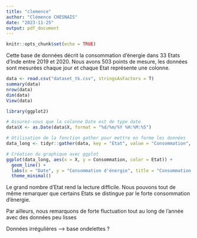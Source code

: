 ```yaml
---
title: "clemence"
author: "Clémence CHESNAIS"
date: "2023-11-25"
output: pdf_document
---
```


```r
knitr::opts_chunk$set(echo = TRUE)
```

Cette base de données décrit la consommation d'énergie dans 33 Etats d'Inde entre 2019 et 2020.
Nous avons 503 points de mesure, les données sont mesurées chaque jour et chaque Etat représente une colonne.

```r
data <- read.csv("dataset_tk.csv", stringsAsFactors = T)
summary(data)
nrow(data)
dim(data)
View(data)
```

```r
library(ggplot2)

# Assurez-vous que la colonne Date est de type date
data$X <- as.Date(data$X, format = "%d/%m/%Y %H:%M:%S")

# Utilisation de la fonction gather pour mettre en forme les données
data_long <- tidyr::gather(data, key = "Etat", value = "Consommation", -X)

# Création du graphique avec ggplot
ggplot(data_long, aes(x = X, y = Consommation, color = Etat)) +
  geom_line() +
  labs(x = "Date", y = "Consommation d'énergie", title = "Consommation d'énergie par état") +
  theme_minimal()

```

Le grand nombre d'Etat rend la lecture difficile. Nous pouvons tout de même remarquer que certains Etats se distingue par le forte consommation d'énergie.

Par ailleurs, nous remarquons de forte fluctuation tout au long de l'année avec des données peu lisses

Données irrégulières --> base ondelettes ? 




